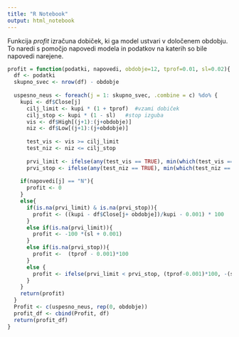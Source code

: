 ```yaml
---
title: "R Notebook"
output: html_notebook
---
```

Funkcija *profit* izračuna dobiček, ki ga model ustvari v določenem obdobju. To naredi s 
pomočjo napovedi modela in podatkov na katerih so bile napovedi narejene. 

```r
profit = function(podatki, napovedi, obdobje=12, tprof=0.01, sl=0.02){
  df <- podatki
  skupno_svec <- nrow(df) - obdobje 
  
  uspesno_neus <- foreach(j = 1: skupno_svec, .combine = c) %do% {
    kupi <- df$Close[j]
      cilj_limit <- kupi * (1 + tprof)  #vzami dobiček
      cilj_stop <- kupi * (1 - sl)   #stop izguba
      vis <- df$High[(j+1):(j+obdobje)] 
      niz <- df$Low[(j+1):(j+obdobje)]
      
      test_vis <- vis >= cilj_limit 
      test_niz <- niz <= cilj_stop
      
      prvi_limit <- ifelse(any(test_vis == TRUE), min(which(test_vis == TRUE)), NA) 
      prvi_stop <- ifelse(any(test_niz == TRUE), min(which(test_niz == TRUE)), NA)
      
    if(napovedi[j] == "N"){
      profit <- 0
    }
    else{
      if(is.na(prvi_limit) & is.na(prvi_stop)){
        profit <- ((kupi - df$Close[j+ obdobje])/kupi - 0.001) * 100
      }
      else if(is.na(prvi_limit)){
        profit <- -100 *(sl + 0.001)
      }
      else if(is.na(prvi_stop)){
        profit <-  (tprof - 0.001)*100
      }
      else {
        profit <- ifelse(prvi_limit < prvi_stop, (tprof-0.001)*100, -(sl+0.001)*100) 
      }
    }
    return(profit)  
  }
  Profit <- c(uspesno_neus, rep(0, obdobje)) 
  profit_df <- cbind(Profit, df) 
  return(profit_df)
}

```
  
